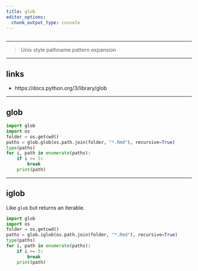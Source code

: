 ```yaml
---
title: glob
editor_options: 
  chunk_output_type: console
---
```


```r
```

*********************************************************************

> Unix style pathname pattern expansion

*********************************************************************

## links

* https://docs.python.org/3/library/glob

*********************************************************************

## glob

```python
import glob
import os
folder = os.getcwd()
paths = glob.glob(os.path.join(folder, "*.Rmd"), recursive=True)
type(paths)
for i, path in enumerate(paths):
    if i >= 5:
        break
    print(path)
```

*********************************************************************

## iglob

Like `glob` but returns an iterable.

```python
import glob
import os
folder = os.getcwd()
paths = glob.iglob(os.path.join(folder, "*.Rmd"), recursive=True)
type(paths)
for i, path in enumerate(paths):
    if i >= 5:
        break
    print(path)
```



